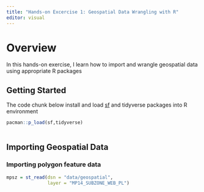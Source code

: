 ```yaml
---
title: "Hands-on Excercise 1: Geospatial Data Wrangling with R"
editor: visual
---
```


# Overview

In this hands-on exercise, I learn how to import and wrangle geospatial data using appropriate R packages

## Getting Started

The code chunk below install and load [sf](https://r-spatial.github.io/sf/) and tidyverse packages into R environment

```r
pacman::p_load(sf,tidyverse)
  
```

## Importing Geospatial Data

### Importing polygon feature data

```r
mpsz = st_read(dsn = "data/geospatial", 
               layer = "MP14_SUBZONE_WEB_PL")
```
